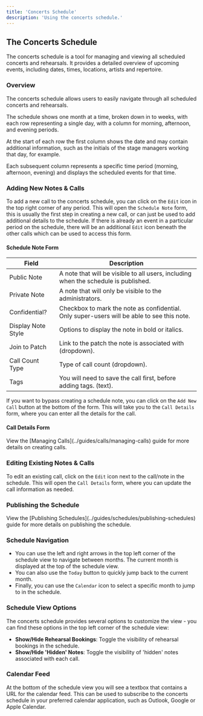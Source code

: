 ```yaml
---
title: 'Concerts Schedule'
description: 'Using the concerts schedule.'
---
```


## The Concerts Schedule
The concerts schedule is a tool for managing and viewing all scheduled concerts and rehearsals. It provides a detailed overview of upcoming events, including dates, times, locations, artists and repertoire.

### Overview

The concerts schedule allows users to easily navigate through all scheduled concerts and rehearsals. 

The schedule shows one month at a time, broken down in to weeks, with each row representing a single day, with a column for morning, afternoon, and evening periods.

At the start of each row the first column shows the date and may contain additional information, such as the initials of the stage managers working that day, for example.

Each subsequent column represents a specific time period (morning, afternoon, evening) and displays the scheduled events for that time.

### Adding New Notes & Calls 
To add a new call to the concerts schedule, you can click on the `Edit` icon in the top right corner of any period. This will open the `Schedule Note` form, this is usually the first step in creating a new call, or can just be used to add additional details to the schedule. If there is already an event in a particular period on the schedule, there will be an additional `Edit` icon beneath the other calls which can be used to access this form.

#### Schedule Note Form
| Field                | Description                                                                 |
|----------------------|-----------------------------------------------------------------------------|
| Public Note         | A note that will be visible to all users, including when the schedule is published. |
| Private Note        | A note that will only be visible to the administrators.                |
| Confidential?       | Checkbox to mark the note as confidential. Only super-users will be able to see this note.  |
| Display Note Style | Options to display the note in bold or italics.                             |
| Join to Patch       | Link to the patch the note is associated with (dropdown).                       |
| Call Count Type     | Type of call count (dropdown).                                              |
| Tags                 | You will need to save the call first, before adding tags. (text).          |

If you want to bypass creating a schedule note, you can click on the `Add New Call` button at the bottom of the form. This will take you to the `Call Details` form, where you can enter all the details for the call.

#### Call Details Form

<Note>
  View the [Managing Calls](../guides/calls/managing-calls) guide for more details on creating calls.
</Note>

### Editing Existing Notes & Calls
To edit an existing call, click on the `Edit` icon next to the call/note in the schedule. This will open the `Call Details` form, where you can update the call information as needed.

### Publishing the Schedule

<Note>
  View the [Publishing Schedules](../guides/schedules/publishing-schedules) guide for more details on publishing the schedule.
</Note>

### Schedule Navigation
- You can use the left and right arrows  in the top left corner of the schedule view to navigate between months. The current month is displayed at the top of the schedule view.
- You can also use the `Today` button to quickly jump back to the current month.
- Finally, you can use the `Calendar` icon to select a specific month to jump to in the schedule.

### Schedule View Options
The concerts schedule provides several options to customize the view - you can find these options in the top left corner of the schedule view:
- **Show/Hide Rehearsal Bookings**: Toggle the visibility of rehearsal bookings in the schedule.
- **Show/Hide 'Hidden' Notes**: Toggle the visibility of 'hidden' notes associated with each call.

### Calendar Feed
At the bottom of the schedule view you will see a textbox that contains a URL for the calendar feed. This can be used to subscribe to the concerts schedule in your preferred calendar application, such as Outlook, Google or Apple Calendar.